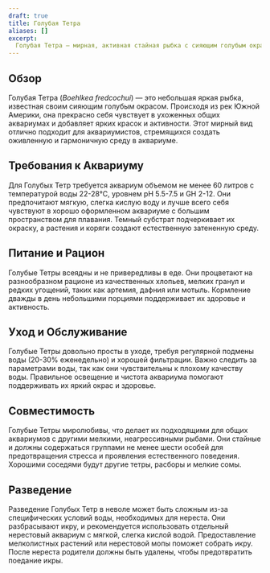 ```yaml
---
draft: true
title: Голубая Тетра
aliases: []
excerpt:
  Голубая Тетра — мирная, активная стайная рыбка с сияющим голубым окрасом, идеально подходящая для общих аквариумов.
---
```


## Обзор

Голубая Тетра (_Boehlkea fredcochui_) — это небольшая яркая рыбка, известная своим сияющим голубым окрасом. Происходя из
рек Южной Америки, она прекрасно себя чувствует в ухоженных общих аквариумах и добавляет ярких красок и активности. Этот
мирный вид отлично подходит для аквариумистов, стремящихся создать оживленную и гармоничную среду в аквариуме.

## Требования к Аквариуму

Для Голубых Тетр требуется аквариум объемом не менее 60 литров с температурой воды 22-28°C, уровнем pH 5.5-7.5 и GH
2-12. Они предпочитают мягкую, слегка кислую воду и лучше всего себя чувствуют в хорошо оформленном аквариуме с большим
пространством для плавания. Темный субстрат подчеркивает их окраску, а растения и коряги создают естественную затененную
среду.

## Питание и Рацион

Голубые Тетры всеядны и не привередливы в еде. Они процветают на разнообразном рационе из качественных хлопьев, мелких
гранул и редких угощений, таких как артемия, дафния или мотыль. Кормление дважды в день небольшими порциями поддерживает
их здоровье и активность.

## Уход и Обслуживание

Голубые Тетры довольно просты в уходе, требуя регулярной подмены воды (20-30% еженедельно) и хорошей фильтрации. Важно
следить за параметрами воды, так как они чувствительны к плохому качеству воды. Правильное освещение и чистота аквариума
помогают поддерживать их яркий окрас и здоровье.

## Совместимость

Голубые Тетры миролюбивы, что делает их подходящими для общих аквариумов с другими мелкими, неагрессивными рыбами. Они
стайные и должны содержаться группами не менее шести особей для предотвращения стресса и проявления естественного
поведения. Хорошими соседями будут другие тетры, расборы и мелкие сомы.

## Разведение

Разведение Голубых Тетр в неволе может быть сложным из-за специфических условий воды, необходимых для нереста. Они
разбрасывают икру, и рекомендуется использовать отдельный нерестовый аквариум с мягкой, слегка кислой водой.
Предоставление мелколистных растений или нерестовой мопы поможет собрать икру. После нереста родители должны быть
удалены, чтобы предотвратить поедание икры.
